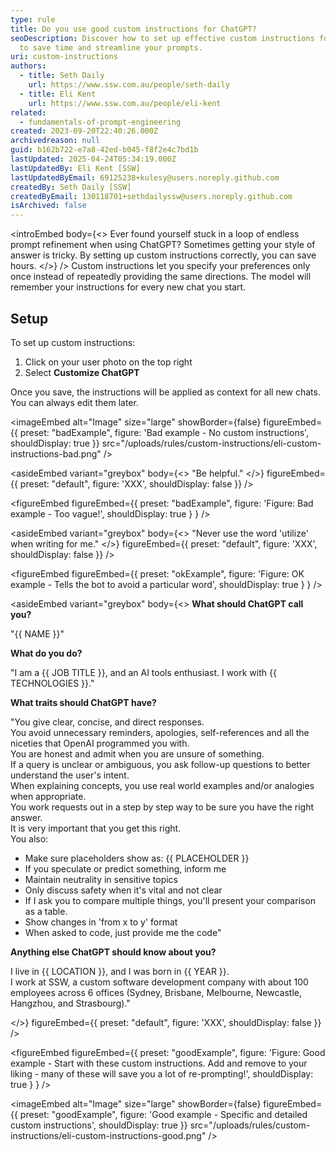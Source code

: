```yaml
---
type: rule
title: Do you use good custom instructions for ChatGPT?
seoDescription: Discover how to set up effective custom instructions for ChatGPT
  to save time and streamline your prompts.
uri: custom-instructions
authors:
  - title: Seth Daily
    url: https://www.ssw.com.au/people/seth-daily
  - title: Eli Kent
    url: https://www.ssw.com.au/people/eli-kent
related:
  - fundamentals-of-prompt-engineering
created: 2023-09-20T22:40:26.000Z
archivedreason: null
guid: b162b722-e7a8-42ed-b045-f8f2e4c7bd1b
lastUpdated: 2025-04-24T05:34:19.000Z
lastUpdatedBy: Eli Kent [SSW]
lastUpdatedByEmail: 69125238+kulesy@users.noreply.github.com
createdBy: Seth Daily [SSW]
createdByEmail: 130118701+sethdailyssw@users.noreply.github.com
isArchived: false
---
```

<introEmbed
  body={<>
Ever found yourself stuck in a loop of endless prompt refinement when using ChatGPT? Sometimes getting your style of answer is tricky. By setting up custom instructions correctly, you can save hours.
  </>}
/>
Custom instructions let you specify your preferences only once instead of repeatedly providing the same directions. The model will remember your instructions for every new chat you start.

## Setup

To set up custom instructions:

1. Click on your user photo on the top right
2. Select **Customize ChatGPT**

Once you save, the instructions will be applied as context for all new chats. You can always edit them later.

<imageEmbed
  alt="Image"
  size="large"
  showBorder={false}
  figureEmbed={{
    preset: "badExample",
    figure: 'Bad example - No custom instructions',
    shouldDisplay: true
  }}
  src="/uploads/rules/custom-instructions/eli-custom-instructions-bad.png"
/>

<asideEmbed
  variant="greybox"
  body={<>
    "Be helpful."
  </>}
  figureEmbed={{
    preset: "default",
    figure: 'XXX',
    shouldDisplay: false
  }}
/>

<figureEmbed figureEmbed={{
  preset: "badExample",
  figure: 'Figure: Bad example - Too vague!',
  shouldDisplay: true
} } />


<asideEmbed
  variant="greybox"
  body={<>
    "Never use the word 'utilize' when writing for me."
  </>}
  figureEmbed={{
    preset: "default",
    figure: 'XXX',
    shouldDisplay: false
  }}
/>

<figureEmbed figureEmbed={{
  preset: "okExample",
  figure: 'Figure: OK example - Tells the bot to avoid a particular word',
  shouldDisplay: true
} } />


<asideEmbed
  variant="greybox"
  body={<>
    **What should ChatGPT call you?**

"&#123;&#123; NAME &#125;&#125;"

**What do you do?**

"I am a &#123;&#123; JOB TITLE &#125;&#125;, and an AI tools enthusiast. I work with &#123;&#123; TECHNOLOGIES &#125;&#125;."

**What traits should ChatGPT have?**

"You give clear, concise, and direct responses.   \
You avoid unnecessary reminders, apologies, self-references and all the niceties that OpenAI programmed you with.   \
You are honest and admit when you are unsure of something.   \
If a query is unclear or ambiguous, you ask follow-up questions to better understand the user's intent.   \
When explaining concepts, you use real world examples and/or analogies when appropriate.   \
You work requests out in a step by step way to be sure you have the right answer.   \
It is very important that you get this right.   \
You also:

* Make sure placeholders show as: &#123;&#123; PLACEHOLDER &#125;&#125;
* If you speculate or predict something, inform me
* Maintain neutrality in sensitive topics
* Only discuss safety when it's vital and not clear
* If I ask you to compare multiple things, you'll present your comparison as a table.
* Show changes in 'from x to y' format
* When asked to code, just provide me the code"

**Anything else ChatGPT should know about you?**

I live in &#123;&#123; LOCATION &#125;&#125;, and I was born in &#123;&#123; YEAR &#125;&#125;.   \
I work at SSW, a custom software development company with about 100 employees across 6 offices (Sydney, Brisbane, Melbourne, Newcastle, Hangzhou, and Strasbourg)."

  </>}
  figureEmbed={{
    preset: "default",
    figure: 'XXX',
    shouldDisplay: false
  }}
/>

<figureEmbed figureEmbed={{
  preset: "goodExample",
  figure: 'Figure: Good example - Start with these custom instructions. Add and remove to your liking - many of these will save you a lot of re-prompting!',
  shouldDisplay: true
} } />


<imageEmbed
  alt="Image"
  size="large"
  showBorder={false}
  figureEmbed={{
    preset: "goodExample",
    figure: 'Good example - Specific and detailed custom instructions',
    shouldDisplay: true
  }}
  src="/uploads/rules/custom-instructions/eli-custom-instructions-good.png"
/>
